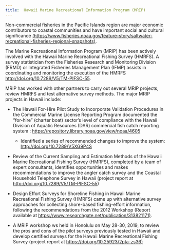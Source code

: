 ```yaml
---
title:  Hawaii Marine Recreational Information Program (MRIP)
---
```


Non-commercial fisheries in the Pacific Islands region are major economic contributors to coastal communities and have important social and cultural significance [(https://www.fisheries.noaa.gov/feature-story/saltwater-recreational-fisheries-regional-snapshots)](https://www.fisheries.noaa.gov/feature-story/saltwater-recreational-fisheries-regional-snapshots).

The Marine Recreational Information Program (MRIP) has been actively involved with the Hawaii Marine Recreational Fishing Survey (HMRFS). A survey statistician from the Fisheries Research and Monitoring Division (FRMD) or Integrated Fisheries Management Plan (IFMP) assists in coordinating and monitoring the execution of the HMRFS <http://doi.org/10.7289/V5/TM-PIFSC-55>.

MRIP has worked with other partners to carry out several MRIP projects, review HMRFS and test alternative survey methods. The major MRIP projects in Hawaii include:

-   The Hawaii For-Hire Pilot Study to Incorporate Validation Procedures in the Commercial Marine License Reporting Program documented the “for-hire” (charter boat) sector’s level of compliance with the Hawaii Division of Aquatic Resources (DAR) commercial fish catch reporting system : <https://repository.library.noaa.gov/view/noaa/4605>

    -   Identified a series of recommended changes to improve the system: <http://doi.org/10.7289/V5XG9P4S>

-   Review of the Current Sampling and Estimation Methods of the Hawaii Marine Recreational Fishing Survey (HMRFS), completed by a team of expert consultants, identifies opportunities and makes recommendations to improve the angler catch survey and the Coastal Household Telephone Survey in Hawaii (project report at <http://doi.org/10.7289/V5/TM-PIFSC-55>)

-   Design Effort Surveys for Shoreline Fishing in Hawaii Marine Recreational Fishing Survey (HMRFS) came up with alternative survey approaches for collecting shore-based fishing-effort information, following the recommendations from the 2012 Workshop (Report available at [https://www.researchgate.net/publication/313821171)](https://www.researchgate.net/publication/313821171).

-   A MRIP workshop ws held in Honolulu on May 28-30, 2019, to review the pros and cons of the pilot surveys previously tested in Hawaii and develop certified surveys for the Hawaii Marine Recreational Fishing Survey (project report at [https://doi.org/10.25923/2pta-zs36)](https://doi.org/10.25923/2pta-zs36)
